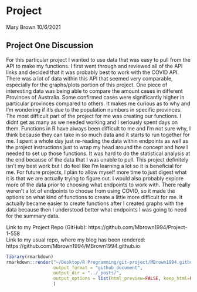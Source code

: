 Project 
================
Mary Brown
10/6/2021  

## Project One Discussion  
  For this particular project I wanted to use data that was easy to pull from the API to make my functions. I first went through and reviewed all of the API links and decided that it was probably best to work with the COVID API. There was a lot of data within this API that seemed very comparable, especially for the graphs/plots portion of this project. One piece of interesting data was being able to compare the amount cases in different Provinces of Australia. Some confirmed cases were significantly higher in particular provinces compared to others. It makes me curious as to why and I'm wondering if it's due to the population numbers in specific provinces. 
  The most difficult part of the project for me was creating our functions. I didnt get as many as we needed working and I seriously spent days on them. Functions in R have always been difficult to me and I'm not sure why, I think because they can take in so much data and it starts to run together for me. I spent a whole day just re-reading the data within endpoints as well as the project instructions just to wrap my head around the concept and how I needed to set up those functions. It was hard to do the statistical analysis at the end because of the data that I was unable to pull. This project definitely isn't my best work but I do feel like I'm learning a lot so it is beneficial for me. For future projects, I plan to allow myself more time to just digest what it is that we are actually trying to figure out. I would also probably explore more of the data prior to choosing what endpoints to work with. There really weren't a lot of endpoints to choose from using COVID, so it made the options on what kind of functions to create a little more difficult for me. It actually became easier to create functions after I created graphs with the data because then I understood better what endpoints I was going to need for the summary data.   
  
Link to my Project Repo (GitHub): https://github.com/Mbrown1994/Project-1-558  
Link to my usual repo, where my blog has been rendered: https://github.com/Mbrown1994/MBrown1994.github.io            
  

```r
library(rmarkdown)
rmarkdown::render("~/Desktop/R Programming/git-project/MBrown1994.github.io/_posts/2021-10-4-Blog-Post.Rmd",
                  output_format = "github_document",
                  output_dir = "../_posts/",
                  output_options = list(html_preview=FALSE, keep_html=FALSE)
                  )  
```